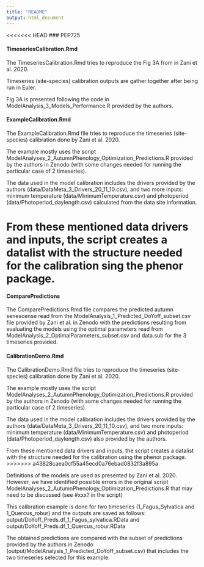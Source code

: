 ```yaml
---
title: "README"
output: html_document
---
```


<<<<<<< HEAD
### PEP725

#### TimeseriesCalibration.Rmd

The TimeseriesCalibration.Rmd tries to reproduce the Fig 3A from in Zani et al. 2020.

Timeseries (site-species) calibration outputs are gather together after being run in Euler.

Fig 3A is presented following the code in ModelAnalysis_3_Models_Performance.R provided by the authors.

#### ExampleCalibration.Rmd

The ExampleCalibration.Rmd file tries to reproduce the timeseries (site-species) calibration done by Zani et al. 2020.

The example mostly uses the script ModelAnalyses_2_AutumnPhenology_Optimization_Predictions.R provided by the authors in Zenodo (with some changes needed for running the particular case of 2 timeseries).

The data used in the model calibration includes the drivers provided by the authors (data/DataMeta_3_Drivers_20_11_10.csv), and two more inputs: minimum temperature (data/MinimumTemperature.csv) and photoperiod (data/Photoperiod_daylength.csv) calculated from the data site information. 

From these mentioned data drivers and inputs, the script creates a datalist with the structure needed for the calibration sing the phenor package.
=======
#### ComparePredictions
The ComparePredictions.Rmd file compares the predicted autumn senescense read from the ModelAnalysis_1_Predicted_DoYoff_subset.csv file provided by Zani et al. in Zenodo with the predictions resulting from evaluating the models using the optimal parameters read from ModelAnalysis_2_OptimalParameters_subset.csv and data.sub for the 3 timeseries provided.

#### CalibrationDemo.Rmd
The CalibrationDemo.Rmd file tries to reproduce the timeseries (site-species) calibration done by Zani et al. 2020.

The example mostly uses the script ModelAnalyses_2_AutumnPhenology_Optimization_Predictions.R provided by the authors in Zenodo (with some changes needed for running the particular case of 2 timeseries).

The data used in the model calibration includes the drivers provided by the authors (data/DataMeta_3_Drivers_20_11_10.csv), and two more inputs: minimum temperature (data/MinimumTemperature.csv) and photoperiod (data/Photoperiod_daylength.csv) also provided by the authors. 

From these mentioned data drivers and inputs, the script creates a datalist with the structure needed for the calibration using the phenor package.
>>>>>>> a43828caea0cf55a45ecd0a76ebad0832f3a895a

Definitions of the models are used as presented by Zani et al. 2020. However, we have identified possible errors in the original script ModelAnalyses_2_AutumnPhenology_Optimization_Predictions.R that may need to be discussed (see #xxx? in the script)

This calibration example is done for two timeseries (1_Fagus_Sylvatica and 1_Quercus_robur) and the outputs are saved as follows: output/DoYoff_Preds.df_1_Fagus_sylvatica.RData and output/DoYoff_Preds.df_1_Quercus_robur.RData 

The obtained predictions are compared with the subset of predictions provided by the authors in Zenodo (output/ModelAnalysis_1_Predicted_DoYoff_subset.csv) that includes the two timeseries selected for this example.

